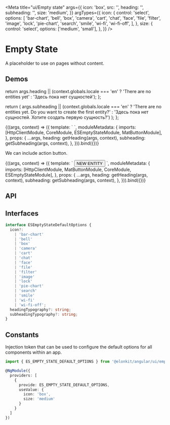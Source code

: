 




<Meta
  title="ui/Empty state"
  args={{
    icon: 'box',
    src: '',
    heading: '',
    subheading: '',
    size: 'medium',
  }}
  argTypes={{
    icon: {
      control: 'select',
      options: [
        'bar-chart',
        'bell',
        'box',
        'camera',
        'cart',
        'chat',
        'face',
        'file',
        'filter',
        'image',
        'lock',
        'pie-chart',
        'search',
        'smile',
        'wi-fi',
        'wi-fi-off',
      ],
    },
    size: {
      control: 'select',
      options: ['medium', 'small'],
    },
  }}
/>

# Empty State

A placeholder to use on pages without content.

## Demos

  return args.heading || (context.globals.locale === 'en' ? 'There are no entities yet' : 'Здесь пока нет сущностей');
};

  return (
    args.subheading ||
    (context.globals.locale === 'en'
      ? 'There are no entities yet. Do you want to create the first entity?'
      : 'Здесь пока нет сущностей. Хотите создать первую сущность?')
  );
};

<Canvas source={EMPTY_STATE_STORY_BASIC_SOURCE}>
  <Story name="Basic" height="200px">
    {((args, context) => ({
      template: `
      <es-empty-state
        [icon]="icon"
        [heading]="heading"
        [subheading]="subheading"
        [size]="size">
      </es-empty-state>`,
      moduleMetadata: {
        imports: [HttpClientModule, CoreModule, ESEmptyStateModule, MatButtonModule],
      },
      props: {
        ...args,
        heading: getHeading(args, context),
        subheading: getSubheading(args, context),
      },
    })).bind({})}
  </Story>
</Canvas>

We can include action button.

<Canvas source={EMPTY_STATE_STORY_BUTTON_SOURCE}>
  <Story name="Button" height="230px">
    {((args, context) => ({
      template: `
       <es-empty-state
        [icon]="icon"
        [heading]="heading"
        [subheading]="subheading"
        [size]="size">
          <button mat-stroked-button color="primary">NEW ENTITY</button>
        </es-empty-state>
      `,
      moduleMetadata: {
        imports: [HttpClientModule, MatButtonModule, CoreModule, ESEmptyStateModule],
      },
      props: {
        ...args,
        heading: getHeading(args, context),
        subheading: getSubheading(args, context),
      },
    })).bind({})}
  </Story>
</Canvas>

## API

<ArgsTable of={ESEmptyStateComponent} />

## Interfaces

```ts
interface ESEmptyStateDefaultOptions {
  icon?:
    | 'bar-chart'
    | 'bell'
    | 'box'
    | 'camera'
    | 'cart'
    | 'chat'
    | 'face'
    | 'file'
    | 'filter'
    | 'image'
    | 'lock'
    | 'pie-chart'
    | 'search'
    | 'smile'
    | 'wi-fi'
    | 'wi-fi-off';
  headingTypography?: string;
  subheadingTypography?: string;
}
```

## Constants

Injection token that can be used to configure the default options for all components within an app.

```ts
import { ES_EMPTY_STATE_DEFAULT_OPTIONS } from '@elonkit/angular/ui/empty-state';

@NgModule({
  providers: [
    {
      provide: ES_EMPTY_STATE_DEFAULT_OPTIONS,
      useValue: {
        icon: 'box',
        size: 'medium'
      }
    }
  ]
})
```
